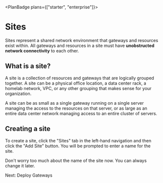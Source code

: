 
<PlanBadge plans={["starter", "enterprise"]}>

# Sites

</PlanBadge>

Sites represent a shared network environment that gateways and resources exist
within. All gateways and resources in a site must have **unobstructed network
connectivity** to each other.

## What is a site?

A site is a collection of resources and gateways that are logically grouped
together. A site can be a physical office location, a data center rack, a
homelab network, VPC, or any other grouping that makes sense for your
organization.

A site can be as small as a single gateway running on a single server managing
the access to the resources on that server, or as large as an entire data center
network managing access to an entire cluster of servers.

## Creating a site

To create a site, click the "Sites" tab in the left-hand navigation and then
click the "Add Site" button. You will be prompted to enter a name for the site.

<Alert color="info">
  Don't worry too much about the name of the site now. You can always change it
  later.
</Alert>

<NextStep href="/kb/deploy/gateways">Next: Deploy Gateways</NextStep>

<SupportOptions />
